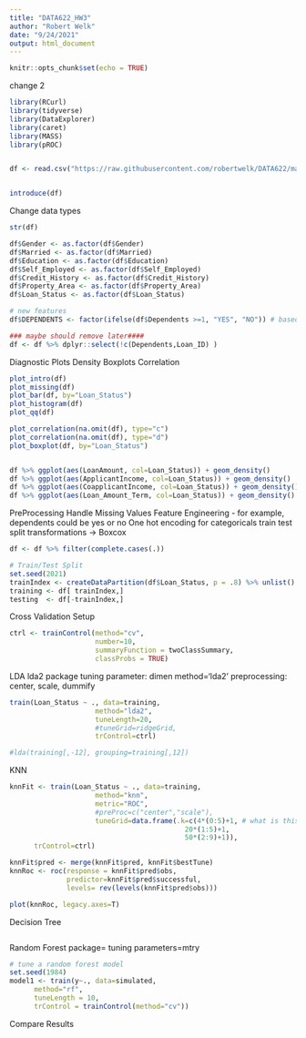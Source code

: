 ---
title: "DATA622_HW3"
author: "Robert Welk"
date: "9/24/2021"
output: html_document
---

```{r setup, include=FALSE}
knitr::opts_chunk$set(echo = TRUE)
```
change 2
```{r}
library(RCurl)
library(tidyverse)
library(DataExplorer)
library(caret)
library(MASS)
library(pROC)


df <- read.csv("https://raw.githubusercontent.com/robertwelk/DATA622/main/Loan_approval.csv", na.strings=c(""," ", "NA")) %>% as_tibble()


introduce(df)
```

Change data types 
```{r}
str(df)

df$Gender <- as.factor(df$Gender)
df$Married <- as.factor(df$Married)
df$Education <- as.factor(df$Education)
df$Self_Employed <- as.factor(df$Self_Employed)
df$Credit_History <- as.factor(df$Credit_History)
df$Property_Area <- as.factor(df$Property_Area)
df$Loan_Status <- as.factor(df$Loan_Status)

# new features
df$DEPENDENTS <- factor(ifelse(df$Dependents >=1, "YES", "NO")) # based on EDA

### maybe should remove later####
df <- df %>% dplyr::select(!c(Dependents,Loan_ID) )
```

Diagnostic Plots
Density
Boxplots
Correlation 
```{r}
plot_intro(df)
plot_missing(df)
plot_bar(df, by="Loan_Status")
plot_histogram(df)
plot_qq(df)

plot_correlation(na.omit(df), type="c")
plot_correlation(na.omit(df), type="d")
plot_boxplot(df, by="Loan_Status")


df %>% ggplot(aes(LoanAmount, col=Loan_Status)) + geom_density()
df %>% ggplot(aes(ApplicantIncome, col=Loan_Status)) + geom_density()
df %>% ggplot(aes(CoapplicantIncome, col=Loan_Status)) + geom_density()
df %>% ggplot(aes(Loan_Amount_Term, col=Loan_Status)) + geom_density()
```

PreProcessing
Handle Missing Values
Feature Engineering
  -   for example, dependents could be yes or no
One hot encoding for categoricals
train test split
transformations -> Boxcox

```{r}
df <- df %>% filter(complete.cases(.))

# Train/Test Split
set.seed(2021)
trainIndex <- createDataPartition(df$Loan_Status, p = .8) %>% unlist()
training <- df[ trainIndex,]
testing  <- df[-trainIndex,]
```

Cross Validation Setup
```{r}


ctrl <- trainControl(method="cv", 
                     number=10, 
                     summaryFunction = twoClassSummary,
                     classProbs = TRUE)
```

LDA
lda2 package
tuning parameter: dimen
method='lda2'
preprocessing: center, scale, dummify

```{r}

train(Loan_Status ~ ., data=training, 
                     method="lda2",
                     tuneLength=20,
                     #tuneGrid=ridgeGrid,
                     trControl=ctrl)

#lda(training[,-12], grouping=training[,12])
```

KNN
```{r}
knnFit <- train(Loan_Status ~ ., data=training, 
                     method="knn",
                     metric="ROC",
                     #preProc=c("center","scale"),  
                     tuneGrid=data.frame(.k=c(4*(0:5)+1, # what is this tune grid?
                                           20*(1:5)+1,
                                           50*(2:9)+1)),
      trControl=ctrl)

knnFit$pred <- merge(knnFit$pred, knnFit$bestTune)
knnRoc <- roc(response = knnFit$pred$obs,
              predictor=knnFit$pred$successful,
              levels= rev(levels(knnFit$pred$obs)))

plot(knnRoc, legacy.axes=T)
```

Decision Tree
```{r}

```

Random Forest
package=
tuning parameters=mtry 
```{r}
# tune a random forest model 
set.seed(1984)
model1 <- train(y~., data=simulated,
      method="rf",
      tuneLength = 10,
      trControl = trainControl(method="cv"))

```

Compare Results
```{r}

```
